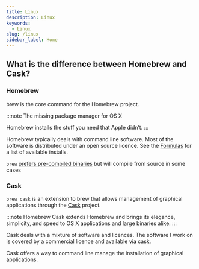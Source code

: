 ```yaml
---
title: Linux
description: Linux
keywords:
  - Linux
slug: /linux
sidebar_label: Home
---
```



## What is the difference between Homebrew and Cask?

### Homebrew
brew is the core command for the Homebrew project.

:::note
The missing package manager for OS X

Homebrew installs the stuff you need that Apple didn’t.
:::

Homebrew typically deals with command line software. Most of the software is distributed under an open source licence. See the [Formulas](https://formulae.brew.sh/formula/) for a list of available installs.

`brew` [prefers pre-compiled binaries](https://docs.brew.sh/FAQ#why-do-you-compile-everything) but will compile from source in some cases

### Cask
`brew cask` is an extension to brew that allows management of graphical applications through the [Cask](https://caskroom.github.io/) project.

:::note
Homebrew Cask extends Homebrew and brings its elegance, simplicity, and speed to OS X applications and large binaries alike.
:::

Cask deals with a mixture of software and licences. The software I work on is covered by a commercial licence and available via cask.

Cask offers a way to command line manage the installation of graphical applications.